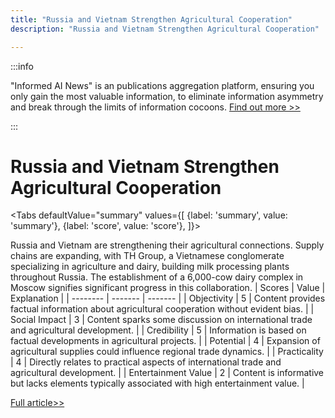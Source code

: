 ```yaml
---
title: "Russia and Vietnam Strengthen Agricultural Cooperation"
description: "Russia and Vietnam Strengthen Agricultural Cooperation"

---
```



:::info

"Informed AI News" is an publications aggregation platform, ensuring you only gain the most valuable information, to eliminate information asymmetry and break through the limits of information cocoons.  [Find out more >>](/)

:::

# Russia and Vietnam Strengthen Agricultural Cooperation


<Tabs
	defaultValue="summary"
	values={[
	{label: 'summary', value: 'summary'},
	{label: 'score', value: 'score'},
]}>
<TabItem value="summary">


Russia and Vietnam are strengthening their agricultural connections. Supply chains are expanding, with TH Group, a Vietnamese conglomerate specializing in agriculture and dairy, building milk processing plants throughout Russia. The establishment of a 6,000-cow dairy complex in Moscow signifies significant progress in this collaboration.
</TabItem>
<TabItem value="score">
	| Scores     | Value   | Explanation |
	| -------- | ------- | ------- |
	| Objectivity  | 5    | Content provides factual information about agricultural cooperation without evident bias.    |
	| Social Impact | 3     | Content sparks some discussion on international trade and agricultural development.    |
	| Credibility    | 5    | Information is based on factual developments in agricultural projects.    |
	| Potential    | 4    | Expansion of agricultural supplies could influence regional trade dynamics.    |
	| Practicality    | 4    | Directly relates to practical aspects of international trade and agricultural development.    |
	| Entertainment Value    | 2    | Content is informative but lacks elements typically associated with high entertainment value.    |
</TabItem>
</Tabs>

[Full article>>](https://tass.com/economy/1805981)
